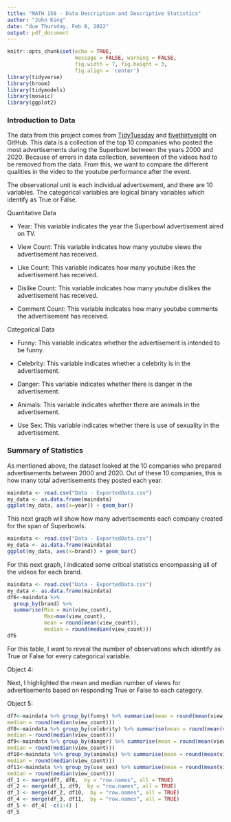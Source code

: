 ```yaml
---
title: "MATH 158 - Data Description and Descriptive Statistics"
author: "John King"
date: "due Thursday, Feb 8, 2022"
output: pdf_document
---
```


```r
knitr::opts_chunk$set(echo = TRUE, 
                      message = FALSE, warning = FALSE,
                      fig.width = 7, fig.height = 3, 
                      fig.align = 'center')
library(tidyverse)
library(broom)
library(tidymodels)
library(mosaic)
library(ggplot2)

```



### Introduction to Data

The data from this project comes from [TidyTuesday](https://github.com/rfordatascience/tidytuesday/tree/master/data/2021/2021-03-02) and [fivethirtyeight](https://github.com/fivethirtyeight/superbowl-ads) on GitHub. This data is a collection of the top 10 companies who posted the most advertisements during the Superbowl between the years 2000 and 2020. Because of errors in data collection, seventeen of the videos had to be removed from the data. From this, we want to compare the different qualities in the video to the youtube performance after the event.

The observational unit is each individual advertisement, and there are 10 variables. The categorical variables are logical binary variables which identify as True or False. 

Quantitative Data

- Year: This variable indicates the year the Superbowl advertisement aired on TV. 

- View Count: This variable indicates how many youtube views the advertisement has received. 

- Like Count: This variable indicates how many youtube likes the advertisement has received.

- Dislike Count: This variable indicates how many youtube dislikes the advertisement has received.

- Comment Count: This variable indicates how many youtube comments the advertisement has received.

Categorical Data

- Funny: This variable indicates whether the advertisement is intended to be funny. 

- Celebrity: This variable indicates whether a celebrity is in the advertisement. 

- Danger: This variable indicates whether there is danger in the advertisement.

- Animals: This variable indicates whether there are animals in the advertisement.

- Use Sex: This variable indicates whether there is use of sexuality in the advertisement.

### Summary of Statistics

As mentioned above, the dataset looked at the 10 companies who prepared advertisements between 2000 and 2020. Out of these 10 companies, this is how many total advertisements they posted each year.

```r
maindata <- read.csv("Data - ExportedData.csv")
my_data <- as.data.frame(maindata)                   
ggplot(my_data, aes(x=year)) + geom_bar()

```

This next graph will show how many advertisements each company created for the span of Superbowls. 

```r
maindata <- read.csv("Data - ExportedData.csv")
my_data <- as.data.frame(maindata)                   
ggplot(my_data, aes(x=brand)) + geom_bar()  
```
For this next graph, I indicated some critical statistics encompassing all of the videos for each brand. 
```r
maindata <- read.csv("Data - ExportedData.csv")
my_data <- as.data.frame(maindata)
df6<-maindata %>%
  group_by(brand) %>%
  summarise(Min = min(view_count),
            Max=max(view_count), 
            mean = round(mean(view_count)), 
            median = round(median(view_count)))
df6
```

For this table, I want to reveal the number of observations which identify as True or False for every categorical variable. 

Object 4: 

\begin{center}
\begin{tabular}{ c c c c c c}
  & Funny & Celebrity & Danger & Animals & Use\_Sex \\
 True & 171 & 71 & 75 & 92 & 66\\  
 False & 45 & 145 & 141 & 124 & 150   
\end{tabular}
\end{center}

Next, I highlighted the mean and median number of views for advertisements based on responding True or False to each category. 

Object 5: 

```r
df7<-maindata %>% group_by(funny) %>% summarise(mean = round(mean(view_count)), 
median = round(median(view_count)))
df8<-maindata %>% group_by(celebrity) %>% summarise(mean = round(mean(view_count)),
median = round(median(view_count)))
df9<-maindata %>% group_by(danger) %>% summarise(mean = round(mean(view_count)),
median = round(median(view_count)))
df10<-maindata %>% group_by(animals) %>% summarise(mean = round(mean(view_count)),
median = round(median(view_count)))
df11<-maindata %>% group_by(use_sex) %>% summarise(mean = round(mean(view_count)),
median = round(median(view_count)))
df_1 <- merge(df7, df8,  by = "row.names", all = TRUE)
df_2 <- merge(df_1, df9,  by = "row.names", all = TRUE)
df_3 <- merge(df_2, df10,  by = "row.names", all = TRUE)
df_4 <- merge(df_3, df11,  by = "row.names", all = TRUE)
df_5 <- df_4[ -c(1:4) ]
df_5
```





